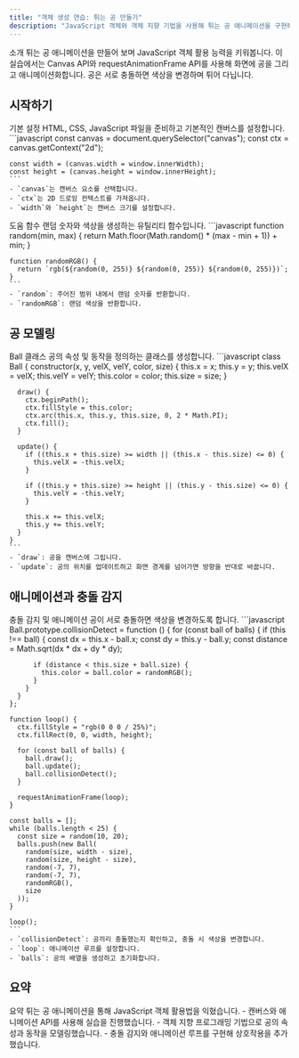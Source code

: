 ```yaml
---
title: "객체 생성 연습: 튀는 공 만들기"  
description: "JavaScript 객체와 객체 지향 기법을 사용해 튀는 공 애니메이션을 구현해보는 실습"  
---
```



<Card className="mb-6">  
  <CardHeader>  
    <CardTitle>소개</CardTitle>  
    <CardDescription>  
      튀는 공 애니메이션을 만들어 보며 JavaScript 객체 활용 능력을 키워봅니다.  
    </CardDescription>  
  </CardHeader>  
  <CardContent>  
    이 실습에서는 Canvas API와 requestAnimationFrame API를 사용해 화면에 공을 그리고 애니메이션화합니다. 공은 서로 충돌하면 색상을 변경하며 튀어 다닙니다.  
  </CardContent>  
</Card>  

## 시작하기  
<Card className="mb-6">  
  <CardHeader>  
    <CardTitle>기본 설정</CardTitle>  
    <CardDescription>  
      HTML, CSS, JavaScript 파일을 준비하고 기본적인 캔버스를 설정합니다.  
    </CardDescription>  
  </CardHeader>  
  <CardContent>  
    ```javascript  
    const canvas = document.querySelector("canvas");  
    const ctx = canvas.getContext("2d");  

    const width = (canvas.width = window.innerWidth);  
    const height = (canvas.height = window.innerHeight);  
    ```  
    - `canvas`는 캔버스 요소를 선택합니다.  
    - `ctx`는 2D 드로잉 컨텍스트를 가져옵니다.  
    - `width`와 `height`는 캔버스 크기를 설정합니다.  
  </CardContent>  
</Card>  

<Card className="mb-6">  
  <CardHeader>  
    <CardTitle>도움 함수</CardTitle>  
    <CardDescription>  
      랜덤 숫자와 색상을 생성하는 유틸리티 함수입니다.  
    </CardDescription>  
  </CardHeader>  
  <CardContent>  
    ```javascript  
    function random(min, max) {  
      return Math.floor(Math.random() * (max - min + 1)) + min;  
    }  

    function randomRGB() {  
      return `rgb(${random(0, 255)} ${random(0, 255)} ${random(0, 255)})`;  
    }  
    ```  
    - `random`: 주어진 범위 내에서 랜덤 숫자를 반환합니다.  
    - `randomRGB`: 랜덤 색상을 반환합니다.  
  </CardContent>  
</Card>  

## 공 모델링  
<Card className="mb-6">  
  <CardHeader>  
    <CardTitle>Ball 클래스</CardTitle>  
    <CardDescription>  
      공의 속성 및 동작을 정의하는 클래스를 생성합니다.  
    </CardDescription>  
  </CardHeader>  
  <CardContent>  
    ```javascript  
    class Ball {  
      constructor(x, y, velX, velY, color, size) {  
        this.x = x;  
        this.y = y;  
        this.velX = velX;  
        this.velY = velY;  
        this.color = color;  
        this.size = size;  
      }  

      draw() {  
        ctx.beginPath();  
        ctx.fillStyle = this.color;  
        ctx.arc(this.x, this.y, this.size, 0, 2 * Math.PI);  
        ctx.fill();  
      }  

      update() {  
        if ((this.x + this.size) >= width || (this.x - this.size) <= 0) {  
          this.velX = -this.velX;  
        }  

        if ((this.y + this.size) >= height || (this.y - this.size) <= 0) {  
          this.velY = -this.velY;  
        }  

        this.x += this.velX;  
        this.y += this.velY;  
      }  
    }  
    ```  
    - `draw`: 공을 캔버스에 그립니다.  
    - `update`: 공의 위치를 업데이트하고 화면 경계를 넘어가면 방향을 반대로 바꿉니다.  
  </CardContent>  
</Card>  

## 애니메이션과 충돌 감지  
<Card className="mb-6">  
  <CardHeader>  
    <CardTitle>충돌 감지 및 애니메이션</CardTitle>  
    <CardDescription>  
      공이 서로 충돌하면 색상을 변경하도록 합니다.  
    </CardDescription>  
  </CardHeader>  
  <CardContent>  
    ```javascript  
    Ball.prototype.collisionDetect = function () {  
      for (const ball of balls) {  
        if (this !== ball) {  
          const dx = this.x - ball.x;  
          const dy = this.y - ball.y;  
          const distance = Math.sqrt(dx * dx + dy * dy);  

          if (distance < this.size + ball.size) {  
            this.color = ball.color = randomRGB();  
          }  
        }  
      }  
    };  

    function loop() {  
      ctx.fillStyle = "rgb(0 0 0 / 25%)";  
      ctx.fillRect(0, 0, width, height);  

      for (const ball of balls) {  
        ball.draw();  
        ball.update();  
        ball.collisionDetect();  
      }  

      requestAnimationFrame(loop);  
    }  

    const balls = [];  
    while (balls.length < 25) {  
      const size = random(10, 20);  
      balls.push(new Ball(  
        random(size, width - size),  
        random(size, height - size),  
        random(-7, 7),  
        random(-7, 7),  
        randomRGB(),  
        size  
      ));  
    }  

    loop();  
    ```  
    - `collisionDetect`: 공끼리 충돌했는지 확인하고, 충돌 시 색상을 변경합니다.  
    - `loop`: 애니메이션 루프를 설정합니다.  
    - `balls`: 공의 배열을 생성하고 초기화합니다.  
  </CardContent>  
</Card>  

## 요약  
<Card className="mb-6">  
  <CardHeader>  
    <CardTitle>요약</CardTitle>  
    <CardDescription>  
      튀는 공 애니메이션을 통해 JavaScript 객체 활용법을 익혔습니다.  
    </CardDescription>  
  </CardHeader>  
  <CardContent>  
    - 캔버스와 애니메이션 API를 사용해 실습을 진행했습니다.  
    - 객체 지향 프로그래밍 기법으로 공의 속성과 동작을 모델링했습니다.  
    - 충돌 감지와 애니메이션 루프를 구현해 상호작용을 추가했습니다.  
  </CardContent>  
</Card>  